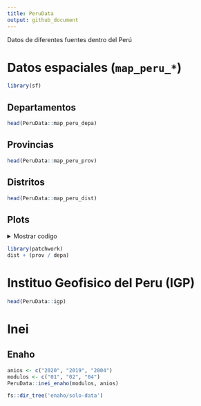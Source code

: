 ```yaml
---
title: PeruData
output: github_document
---
```


Datos de diferentes fuentes dentro del Perú


# Datos espaciales (`map_peru_*`)

```r
library(sf)
```

## Departamentos

```r
head(PeruData::map_peru_depa)
```

## Provincias

```r
head(PeruData::map_peru_prov)
```

## Distritos

```r
head(PeruData::map_peru_dist)
```

## Plots

<details>
    <summary>Mostrar codigo</summary>

```r
library(ggplot2)
library(PeruData)
fst_plot <- \(.map, .titl){
  ggplot(.map) +
    geom_sf(fill = "gray60") +
    theme_void() +
    labs(title = {{.titl}}) +
    theme(
      axis.text.x = element_blank()
      , axis.text.y = element_blank()
      )
}
```


```r
depa <- fst_plot(map_peru_depa, "Departamentos")
prov <- fst_plot(map_peru_prov, "Provincias")
dist <- fst_plot(map_peru_dist, "Distritos")
```
</details>

```r
library(patchwork)
dist + (prov / depa)
```




# Instituo Geofisico del Peru (IGP)

```r
head(PeruData::igp)
```

# Inei

## Enaho

```r
anios <- c("2020", "2019", "2004")
modulos <- c("01", "02", "04")
PeruData::inei_enaho(modulos, anios)
```

```r
fs::dir_tree('enaho/solo-data')
```


